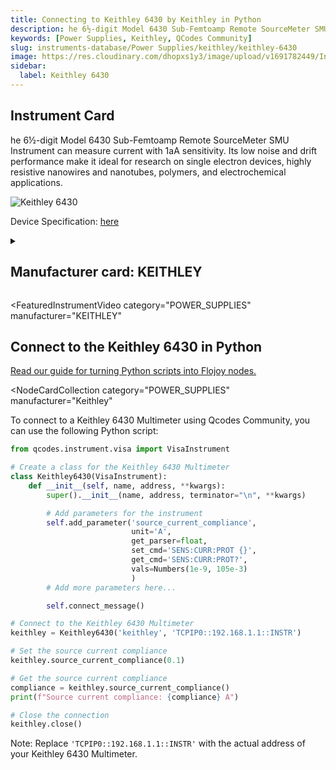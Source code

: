 ```yaml
---
title: Connecting to Keithley 6430 by Keithley in Python
description: he 6½-digit Model 6430 Sub-Femtoamp Remote SourceMeter SMU Instrument can measure current with 1aA sensitivity. Its low noise and drift performance make it ideal for research on single electron devices, highly resistive nanowires and nanotubes, polymers, and electrochemical applications.
keywords: [Power Supplies, Keithley, QCodes Community]
slug: instruments-database/Power Supplies/keithley/keithley-6430
image: https://res.cloudinary.com/dhopxs1y3/image/upload/v1691782449/Instruments/Multimeters/Keithley-6430/Keithley-6430.webp
sidebar:
  label: Keithley 6430
---
```



## Instrument Card

he 6½-digit Model 6430 Sub-Femtoamp Remote SourceMeter SMU Instrument can measure current with 1aA sensitivity. Its low noise and drift performance make it ideal for research on single electron devices, highly resistive nanowires and nanotubes, polymers, and electrochemical applications.

![Keithley 6430](https://res.cloudinary.com/dhopxs1y3/image/upload/v1691782449/Instruments/Multimeters/Keithley-6430/Keithley-6430.webp)

Device Specification: [here](https://download.tek.com/datasheet/6430.pdf)

<details style={{ marginTop: "15px"}}>
<summary><h2 style={{display:'inline'}}>Manufacturer card: KEITHLEY</h2></summary>

![KEITHLEY](https://res.cloudinary.com/dhopxs1y3/image/upload/v1692806202/Instruments/Vendor%20Logos/Keithley.png)

Keithley Instruments is a measurement and instrument company headquartered in Solon, Ohio, that develops, manufactures, markets, and sells data acquisition products, as well as complete systems for high-volume production and assembly testing.

- Headquarters: Cleveland, Ohio, United States
- Yearly Revenue (millions, USD): 110.6
- Vendor Website: [here](https://www.tek.com/en)

</details>


<FeaturedInstrumentVideo
  category="POWER_SUPPLIES"
  manufacturer="KEITHLEY"
></FeaturedInstrumentVideo>

## Connect to the Keithley 6430 in Python

[Read our guide for turning Python scripts into Flojoy nodes.](https://docs.flojoy.ai/contribution/blocks/custom-flojoy-block/)


<Tabs>
<TabItem value="Flojoy" label="Flojoy" className="flojoy-instrument-tabs">

<NodeCardCollection
  category="POWER_SUPPLIES"
  manufacturer="Keithley"
></NodeCardCollection>

</TabItem>
<TabItem value="QCodes Community" label="QCodes Community">

To connect to a Keithley 6430 Multimeter using Qcodes Community, you can use the following Python script:

```python
from qcodes.instrument.visa import VisaInstrument

# Create a class for the Keithley 6430 Multimeter
class Keithley6430(VisaInstrument):
    def __init__(self, name, address, **kwargs):
        super().__init__(name, address, terminator="\n", **kwargs)

        # Add parameters for the instrument
        self.add_parameter('source_current_compliance',
                           unit='A',
                           get_parser=float,
                           set_cmd='SENS:CURR:PROT {}',
                           get_cmd='SENS:CURR:PROT?',
                           vals=Numbers(1e-9, 105e-3)
                           )
        # Add more parameters here...

        self.connect_message()

# Connect to the Keithley 6430 Multimeter
keithley = Keithley6430('keithley', 'TCPIP0::192.168.1.1::INSTR')

# Set the source current compliance
keithley.source_current_compliance(0.1)

# Get the source current compliance
compliance = keithley.source_current_compliance()
print(f"Source current compliance: {compliance} A")

# Close the connection
keithley.close()
```

Note: Replace `'TCPIP0::192.168.1.1::INSTR'` with the actual address of your Keithley 6430 Multimeter.

</TabItem>
</Tabs>
